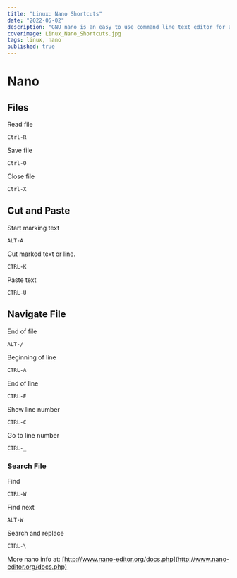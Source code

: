 ```yaml
---
title: "Linux: Nano Shortcuts"
date: "2022-05-02"
description: "GNU nano is an easy to use command line text editor for Unix and Linux operating systems. It includes all the basic functionality you would want in a text editor. It offers syntax highlighting, multiple buffer spaces, search and replace with regular expression support, spellchecking, UTF-8 encoding, and more. While it doesn't have the same keybinding library as that of `vi` it does have a number of time-saving shortcuts that if you learn can significantly speed up your workflow."
coverimage: Linux_Nano_Shortcuts.jpg
tags: linux, nano
published: true
---
```

# Nano



## Files

Read file

```
Ctrl-R
```

Save file

```
Ctrl-O
```

Close file

```
Ctrl-X
```

## Cut and Paste

Start marking text

```
ALT-A
```

Cut marked text or line.

```
CTRL-K
```

Paste text

```
CTRL-U
```

## Navigate File

End of file

```
ALT-/
```

Beginning of line

```
CTRL-A
```

End of line

```
CTRL-E
```

Show line number

```
CTRL-C
```

Go to line number

```
CTRL-_
```

### Search File

Find

```
CTRL-W
```

Find next

```
ALT-W
```

Search and replace

```
CTRL-\
```

More nano info at: [http://www.nano-editor.org/docs.php](http://www.nano-editor.org/docs.php)